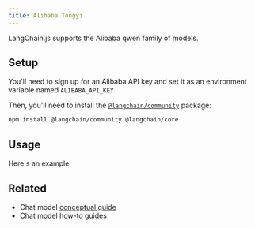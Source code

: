 ```yaml
---
title: Alibaba Tongyi
---
```


LangChain.js supports the Alibaba qwen family of models.

## Setup

You'll need to sign up for an Alibaba API key and set it as an environment variable named `ALIBABA_API_KEY`.

Then, you'll need to install the [`@langchain/community`](https://www.npmjs.com/package/@langchain/community) package:


<IntegrationInstallTooltip/>

```bash npm
npm install @langchain/community @langchain/core
```

## Usage

Here's an example:


<IntegrationAlitongyi />

## Related

- Chat model [conceptual guide](/oss/python/concepts/chat_models)
- Chat model [how-to guides](/oss/python/how-to/#chat-models)
